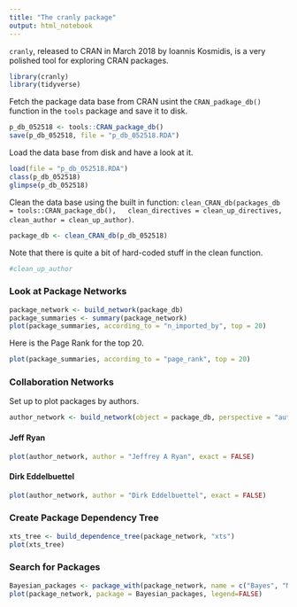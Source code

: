 ```yaml
---
title: "The cranly package"
output: html_notebook
---
```



`cranly`, released to CRAN in March 2018 by Ioannis Kosmidis, is a very polished tool for exploring CRAN packages.

```r
library(cranly)
library(tidyverse)
```

Fetch the package data base from CRAN usint the `CRAN_padkage_db()` function in the `tools` package and save it to disk.

```r
p_db_052518 <- tools::CRAN_package_db()
save(p_db_052518, file = "p_db_052518.RDA")
```   

Load the data base from disk and have a look at it.
```r
load(file = "p_db_052518.RDA")
class(p_db_052518)
glimpse(p_db_052518) 
```

Clean the data base using the built in function:
`clean_CRAN_db(packages_db = tools::CRAN_package_db(),
  clean_directives = clean_up_directives, clean_author = clean_up_author)`. 

```r
package_db <- clean_CRAN_db(p_db_052518)

```

Note that there is quite a bit of hard-coded stuff in the clean function.

```r
#clean_up_author
``` 

### Look at Package Networks

```r
package_network <- build_network(package_db)
package_summaries <- summary(package_network)
plot(package_summaries, according_to = "n_imported_by", top = 20)
```

Here is the Page Rank for the top 20.
```r
plot(package_summaries, according_to = "page_rank", top = 20)
```

### Collaboration Networks
Set up to plot packages by authors.

```r
author_network <- build_network(object = package_db, perspective = "author")
```

#### Jeff Ryan
```r
plot(author_network, author = "Jeffrey A Ryan", exact = FALSE)
```

#### Dirk Eddelbuettel
```r
plot(author_network, author = "Dirk Eddelbuettel", exact = FALSE)
```


### Create Package Dependency Tree   


```r
xts_tree <- build_dependence_tree(package_network, "xts")
plot(xts_tree)
```   



### Search for Packages

```r
Bayesian_packages <- package_with(package_network, name = c("Bayes", "MCMC"))
plot(package_network, package = Bayesian_packages, legend=FALSE)

```




